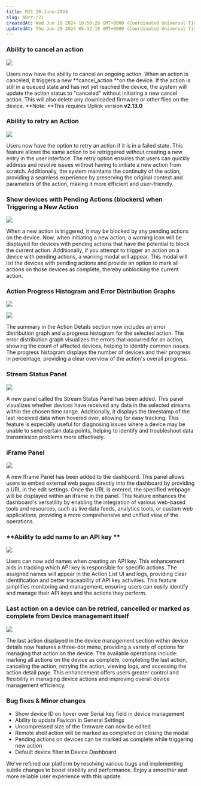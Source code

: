 ```yaml
---
title: R21 20-June-2024
slug: bBrr-r21
createdAt: Wed Jun 19 2024 18:50:28 GMT+0000 (Coordinated Universal Time)
updatedAt: Thu Jun 20 2024 05:32:18 GMT+0000 (Coordinated Universal Time)
---
```


### **Ability to cancel an action**

![](/assets/pnSi40GtzUUse81bo4KyD_screenshot-2024-06-20-at-74351-am.png)

Users now have the ability to cancel an ongoing action. When an action is canceled, it triggers a new **cancel\_action **on the device. If the action is still in a queued state and has not yet reached the device, the system will update the action status to "canceled" without initiating a new cancel action. This will also delete any downloaded firmware or other files on the device.
**Note: **This requires Uplink version **v2.13.0**

### **Ability to retry an Action**

![](/assets/m9YlNitQsEtcX34Su0fQZ_screenshot-2024-06-20-at-75006-am.png)

Users now have the option to retry an action if it is in a failed state. This feature allows the same action to be retriggered without creating a new entry in the user interface. The retry option ensures that users can quickly address and resolve issues without having to initiate a new action from scratch. Additionally, the system maintains the continuity of the action, providing a seamless experience by preserving the original context and parameters of the action, making it more efficient and user-friendly.

### **Show devices with Pending Actions (blockers) when Triggering a New Action**

![](/assets/2d5Qj04SB2cKLI1fjxiA__screenshot-2024-06-20-at-73441-am.png)

When a new action is triggered, it may be blocked by any pending actions on the device. Now, when initiating a new action, a warning icon will be displayed for devices with pending actions that have the potential to block the current action. Additionally, if you attempt to trigger an action on a device with pending actions, a warning modal will appear. This modal will list the devices with pending actions and provide an option to mark all actions on those devices as complete, thereby unblocking the current action.

### **Action Progress Histogram and Error Distribution Graphs**

![](/assets/qCm4qfm7B_zXTGgF1DqtH_screenshot-2024-06-20-at-75420-am.png)

![](/assets/WW_pc_lEftLhTXbvVTcpX_screenshot-2024-06-20-at-75617-am.png)

The summary in the Action Details section now includes an error distribution graph and a progress histogram for the selected action. The error distribution graph visualizes the errors that occurred for an action, showing the count of affected devices, helping to identify common issues. The progress histogram displays the number of devices and their progress in percentage, providing a clear overview of the action's overall progress.

### **Stream Status Panel**

![](/assets/R4cfJZHk9D_j0IP1RyPS5_screenshot-2024-06-20-at-80712-am.png)

A new panel called the Stream Status Panel has been added. This panel visualizes whether devices have received any data in the selected streams within the chosen time range. Additionally, it displays the timestamp of the last received data when hovered over, allowing for easy tracking. This feature is especially useful for diagnosing issues where a device may be unable to send certain data points, helping to identify and troubleshoot data transmission problems more effectively.

### **iFrame Panel**

![](/assets/IsNNCEzwk2e-_tLCCY1xE_screenshot-2024-06-20-at-82230-am.png)

A new Iframe Panel has been added to the dashboard. This panel allows users to embed external web pages directly into the dashboard by providing a URL in the edit settings. Once the URL is entered, the specified webpage will be displayed within an iframe in the panel. This feature enhances the dashboard's versatility by enabling the integration of various web-based tools and resources, such as live data feeds, analytics tools, or custom web applications, providing a more comprehensive and unified view of the operations.

### **Ability to add name to an API key **

![](/assets/eU9Tu8j7EMY-zDWy9yjNU_screenshot-2024-06-20-at-75848-am.png)

Users can now add names when creating an API key. This enhancement aids in tracking which API key is responsible for specific actions. The assigned names will appear in the Action List UI and logs, providing clear identification and better traceability of API key activities. This feature simplifies monitoring and management, ensuring users can easily identify and manage their API keys and the actions they perform.

### **Last action on a device can be retried, cancelled or marked as complete from Device management itself**

![](/assets/kPXVz714gF2PurDzuftlz_screenshot-2024-06-20-at-75936-am.png)

The last action displayed in the device management section within device details now features a three-dot menu, providing a variety of options for managing that action on the device. The available operations include: marking all actions on the device as complete, completing the last action, canceling the action, retrying the action, viewing logs, and accessing the action detail page. This enhancement offers users greater control and flexibility in managing device actions and improving overall device management efficiency.

### Bug fixes & Minor changes

- Show device ID on hover over Serial key field in device management
- Ability to update Favicon in General Settings
- Uncompressed size of the firmware can now be edited
- Remote shell action will be marked as completed on closing the modal
- Pending actions on devices can be marked as complete while triggering new action
- Default device filter in Device Dashboard

We've refined our platform by resolving various bugs and implementing subtle changes to boost stability and performance. Enjoy a smoother and more reliable user experience with this update.



